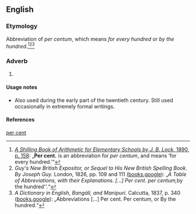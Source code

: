 {{also|percent|per cent}}
==English==

===Etymology===
Abbreviation of ''per centum'', which means ''for every hundred'' or ''by the hundred''.<ref>[https://books.google.de/books?id=QgJbAAAAQAAJ ''A Shilling Book of Arithmetic for Elementary Schools by J. B. Lock.'' 1890, p. 158]: „'''Per cent.''' is an abbreviation for ''per centum'', and means ‘for every hundred.’“</ref><ref>''Guy's New British Expositor, or Sequel to His New British Spelling Book. By Joseph Guy.'' London, 1826, pp. 109 and 111 ([https://books.google.de/books?id=6ekIAAAAQAAJ&pg=PA109#v=onepage&q&f=false books.google]): „''A Table of Abbreviations, with their Explanations. [...] Per cent. per centum, ''by the hundred''.“</ref><ref>''A Dictionary in English, Bangálí, and Manipurí.'' Calcutta, 1837, p. 340 ([https://books.google.de/books?id=VjpQAAAAcAAJ&pg=PA340 books.google]): „Abbreviations [...] Per cent. Per centum, or By the hundred.“</ref>

===Adverb===
{{head|en|adverb}}

# {{lb|en|archaic}} {{alternative form of|en|percent}}

====Usage notes====
* Also used during the early part of the twentieth century. Still used occasionally in extremely formal writings.

====References====
<references />

[[Category:English terms spelled with .|per cent]]